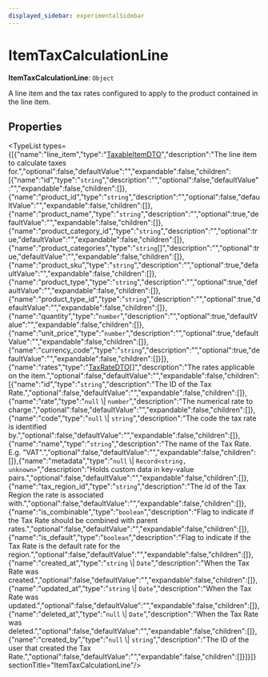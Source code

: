 ```yaml
---
displayed_sidebar: experimentalSidebar
---
```



# ItemTaxCalculationLine

 **ItemTaxCalculationLine**: `Object`

A line item and the tax rates configured to apply to the
product contained in the line item.

## Properties

<TypeList types={[{"name":"line_item","type":"[TaxableItemDTO](../../tax/interfaces/tax.TaxableItemDTO.mdx)","description":"The line item to calculate taxes for.","optional":false,"defaultValue":"","expandable":false,"children":[{"name":"id","type":"`string`","description":"","optional":false,"defaultValue":"","expandable":false,"children":[]},{"name":"product_id","type":"`string`","description":"","optional":false,"defaultValue":"","expandable":false,"children":[]},{"name":"product_name","type":"`string`","description":"","optional":true,"defaultValue":"","expandable":false,"children":[]},{"name":"product_category_id","type":"`string`","description":"","optional":true,"defaultValue":"","expandable":false,"children":[]},{"name":"product_categories","type":"`string`[]","description":"","optional":true,"defaultValue":"","expandable":false,"children":[]},{"name":"product_sku","type":"`string`","description":"","optional":true,"defaultValue":"","expandable":false,"children":[]},{"name":"product_type","type":"`string`","description":"","optional":true,"defaultValue":"","expandable":false,"children":[]},{"name":"product_type_id","type":"`string`","description":"","optional":true,"defaultValue":"","expandable":false,"children":[]},{"name":"quantity","type":"`number`","description":"","optional":true,"defaultValue":"","expandable":false,"children":[]},{"name":"unit_price","type":"`number`","description":"","optional":true,"defaultValue":"","expandable":false,"children":[]},{"name":"currency_code","type":"`string`","description":"","optional":true,"defaultValue":"","expandable":false,"children":[]}]},{"name":"rates","type":"[TaxRateDTO](../../tax/interfaces/tax.TaxRateDTO.mdx)[]","description":"The rates applicable on the item.","optional":false,"defaultValue":"","expandable":false,"children":[{"name":"id","type":"`string`","description":"The ID of the Tax Rate.","optional":false,"defaultValue":"","expandable":false,"children":[]},{"name":"rate","type":"`null` \\| `number`","description":"The numerical rate to charge.","optional":false,"defaultValue":"","expandable":false,"children":[]},{"name":"code","type":"`null` \\| `string`","description":"The code the tax rate is identified by.","optional":false,"defaultValue":"","expandable":false,"children":[]},{"name":"name","type":"`string`","description":"The name of the Tax Rate. E.g. \"VAT\".","optional":false,"defaultValue":"","expandable":false,"children":[]},{"name":"metadata","type":"`null` \\| `Record<string, unknown>`","description":"Holds custom data in key-value pairs.","optional":false,"defaultValue":"","expandable":false,"children":[]},{"name":"tax_region_id","type":"`string`","description":"The id of the Tax Region the rate is associated with.","optional":false,"defaultValue":"","expandable":false,"children":[]},{"name":"is_combinable","type":"`boolean`","description":"Flag to indicate if the Tax Rate should be combined with parent rates.","optional":false,"defaultValue":"","expandable":false,"children":[]},{"name":"is_default","type":"`boolean`","description":"Flag to indicate if the Tax Rate is the default rate for the region.","optional":false,"defaultValue":"","expandable":false,"children":[]},{"name":"created_at","type":"`string` \\| `Date`","description":"When the Tax Rate was created.","optional":false,"defaultValue":"","expandable":false,"children":[]},{"name":"updated_at","type":"`string` \\| `Date`","description":"When the Tax Rate was updated.","optional":false,"defaultValue":"","expandable":false,"children":[]},{"name":"deleted_at","type":"`null` \\| `Date`","description":"When the Tax Rate was deleted.","optional":false,"defaultValue":"","expandable":false,"children":[]},{"name":"created_by","type":"`null` \\| `string`","description":"The ID of the user that created the Tax Rate.","optional":false,"defaultValue":"","expandable":false,"children":[]}]}]}  sectionTitle="ItemTaxCalculationLine"/>
